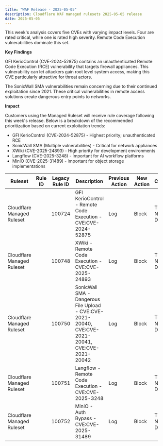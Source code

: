 ```yaml
---
title: "WAF Release - 2025-05-05"
description: Cloudflare WAF managed rulesets 2025-05-05 release
date: 2025-05-05
---
```



This week's analysis covers five CVEs with varying impact levels. Four are rated critical, while one is rated high severity. Remote Code Execution vulnerabilities dominate this set.

**Key Findings**

GFI KerioControl (CVE-2024-52875) contains an unauthenticated Remote Code Execution (RCE) vulnerability that targets firewall appliances. This vulnerability can let attackers gain root level system access, making this CVE particularly attractive for threat actors.

The SonicWall SMA vulnerabilities remain concerning due to their continued exploitation since 2021. These critical vulnerabilities in remote access solutions create dangerous entry points to networks.

**Impact**

Customers using the Managed Ruleset will receive rule coverage following this week's release. Below is a breakdown of the recommended prioritization based on current exploitation trends:

- GFI KerioControl (CVE-2024-52875) - Highest priority; unauthenticated RCE
- SonicWall SMA (Multiple vulnerabilities) - Critical for network appliances
- XWiki (CVE-2025-24893) - High priority for development environments
- Langflow (CVE-2025-3248) - Important for AI workflow platforms
- MinIO (CVE-2025-31489) - Important for object storage implementations

<table style="width: 100%">
	<thead>
		<tr>
			<th>Ruleset</th>
			<th>Rule ID</th>
			<th>Legacy Rule ID</th>
			<th>Description</th>
			<th>Previous Action</th>
			<th>New Action</th>
			<th>Comments</th>
		</tr>
	</thead>
	<tbody>
		<tr>
			<td>Cloudflare Managed Ruleset</td>
			<td>
				<RuleID id="921660147baa48eaa9151077d0b7a392" />
			</td>
			<td>100724</td>
			<td>GFI KerioControl - Remote Code Execution - CVE:CVE-2024-52875</td>
			<td>Log</td>
			<td>Block</td>
			<td>This is a New Detection</td>
		</tr>
		<tr>
			<td>Cloudflare Managed Ruleset</td>
			<td>
				<RuleID id="a3900934273b4a488111f810717a9e42" />
			</td>
			<td>100748</td>
			<td>XWiki - Remote Code Execution - CVE:CVE-2025-24893</td>
			<td>Log</td>
			<td>Block</td>
			<td>This is a New Detection</td>
		</tr>
		<tr>
			<td>Cloudflare Managed Ruleset</td>
			<td>
				<RuleID id="616ad0e03892473191ca1df4e9cf745d" />
			</td>
			<td>100750</td>
			<td>
				SonicWall SMA - Dangerous File Upload - CVE:CVE-2021-20040,
				CVE:CVE-2021-20041, CVE:CVE-2021-20042
			</td>
			<td>Log</td>
			<td>Block</td>
			<td>This is a New Detection</td>
		</tr>
		<tr>
			<td>Cloudflare Managed Ruleset</td>
			<td>
				<RuleID id="1a11fbe84b49451193ee1ee6d29da333" />
			</td>
			<td>100751</td>
			<td>Langflow - Remote Code Execution - CVE:CVE-2025-3248</td>
			<td>Log</td>
			<td>Block</td>
			<td>This is a New Detection</td>
		</tr>
		<tr>
			<td>Cloudflare Managed Ruleset</td>
			<td>
				<RuleID id="5eb7ed601e6844828b9bdb05caa7b208" />
			</td>
			<td>100752</td>
			<td>MinIO - Auth Bypass - CVE:CVE-2025-31489</td>
			<td>Log</td>
			<td>Block</td>
			<td>This is a New Detection</td>
		</tr>
	</tbody>
</table>
